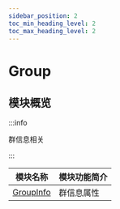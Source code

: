 ```yaml
---
sidebar_position: 2
toc_min_heading_level: 2
toc_max_heading_level: 2
---
```


# Group

## 模块概览

:::info

群信息相关

:::

| 模块名称                                         | 模块功能简介 |
| ------------------------------------------------ | ------------ |
| [GroupInfo](docs/sdks/Class/Group/GroupInfo.mdx) | 群信息属性   |
